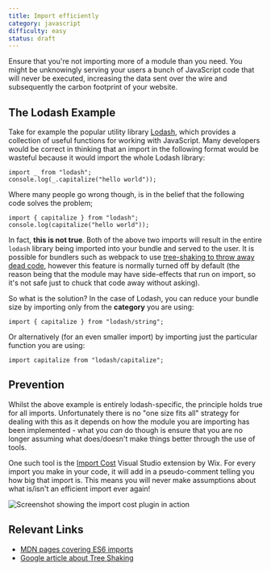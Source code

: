 ```yaml
---
title: Import efficiently
category: javascript
difficulty: easy
status: draft
---
```


Ensure that you're not importing more of a module than you need. You might be unknowingly serving your users a bunch of JavaScript code that will never be executed, increasing the data sent over the wire and subsequently the carbon footprint of your website.

## The Lodash Example

Take for example the popular utility library [Lodash](https://lodash.com/), which provides a collection of useful functions for working with JavaScript. Many developers would be correct in thinking that an import in the following format would be wasteful because it would import the whole Lodash library:

```
import _ from "lodash";
console.log(_.capitalize("hello world"));
```

Where many people go wrong though, is in the belief that the following code solves the problem;

```
import { capitalize } from "lodash";
console.log(capitalize("hello world"));
```

In fact, **this is not true**. Both of the above two imports will result in the entire `lodash` library being imported into your bundle and served to the user. It is possible for bundlers such as webpack to use [tree-shaking to throw away dead code](https://webpack.js.org/configuration/optimization/), however this feature is normally turned off by default (the reason being that the module may have side-effects that run on import, so it's not safe just to chuck that code away without asking).

So what is the solution? In the case of Lodash, you can reduce your bundle size by importing only from the **category** you are using:

```
import { capitalize } from "lodash/string";
```

Or alternatively (for an even smaller import) by importing just the particular function you are using:

```
import capitalize from "lodash/capitalize";
```

## Prevention

Whilst the above example is entirely lodash-specific, the principle holds true for all imports. Unfortunately there is no "one size fits all" strategy for dealing with this as it depends on how the module you are importing has been implemented - what you _can_ do though is ensure that you are no longer assuming what does/doesn't make things better through the use of tools.

One such tool is the [Import Cost](https://marketplace.visualstudio.com/items?itemName=wix.vscode-import-cost) Visual Studio extension by Wix. For every import you make in your code, it will add in a pseudo-comment telling you how big that import is. This means you will never make assumptions about what is/isn't an efficient import ever again!

<div className="text-center">
  <img
    className="inline-block"
    src="/media/images/lodash_imports.webp"
    alt="Screenshot showing the import cost plugin in action"
  />
</div>

## Relevant Links

- [MDN pages covering ES6 imports](https://developer.mozilla.org/en-US/docs/Web/JavaScript/Reference/Statements/import)
- [Google article about Tree Shaking](https://developers.google.com/web/fundamentals/performance/optimizing-javascript/tree-shaking)

